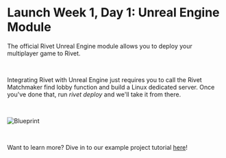 

# Launch Week 1, Day 1: Unreal Engine Module

The official Rivet Unreal Engine module allows you to deploy your multiplayer game to Rivet.

‍

Integrating Rivet with Unreal Engine just requires you to call the Rivet Matchmaker find lobby function and build a Linux dedicated server. Once you've done that, run _rivet deploy_ and we'll take it from there.

‍

<Image src={imgBlueprint} alt='Blueprint' />

‍

Want to learn more? Dive in to our example project tutorial [here](/docs/unreal/tutorials/crash-course)!


